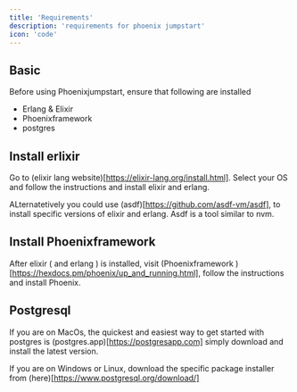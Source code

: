 ```yaml
---
title: 'Requirements'
description: 'requirements for phoenix jumpstart'
icon: 'code'
---
```


## Basic
Before using Phoenixjumpstart, ensure that following are installed
- Erlang & Elixir
- Phoenixframework
- postgres


## Install erlixir
Go to (elixir lang website)[https://elixir-lang.org/install.html]. Select your 
OS and follow the instructions and install elixir and erlang.

ALternatetively you could use (asdf)[https://github.com/asdf-vm/asdf], to install specific
versions of elixir and erlang. Asdf is a tool similar to nvm.


## Install Phoenixframework
After elixir ( and erlang ) is installed, visit (Phoenixframework )[https://hexdocs.pm/phoenix/up_and_running.html], follow
the instructions and install Phoenix.


## Postgresql
If you are on MacOs, the quickest and easiest way to get started with postgres is (postgres.app)[https://postgresapp.com]
simply download and install the latest version. 

If you are on Windows or Linux, download the specific package installer from (here)[https://www.postgresql.org/download/]
